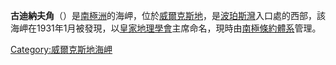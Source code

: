 {{unreferenced|time=2013-10-27T04:56:13+00:00}}
{{Coord|66|16|S|126|10|E|source:GNIS|display=title}}

'''古迪納夫角'''（{{lang-en|Cape Goodenough}}）是[[南極洲|南極洲]]的海岬，位於[[威爾克斯地|威爾克斯地]]，是[[波珀斯灣|波珀斯灣]]入口處的西部，該海岬在1931年1月被發現，以[[皇家地理學會|皇家地理學會]]主席命名，現時由[[南極條約體系|南極條約體系]]管理。

{{DEFAULTSORT:Cape Goodenough}}
[[Category:威爾克斯地海岬|Category:威爾克斯地海岬]]


{{WilkesLand-geo-stub}}